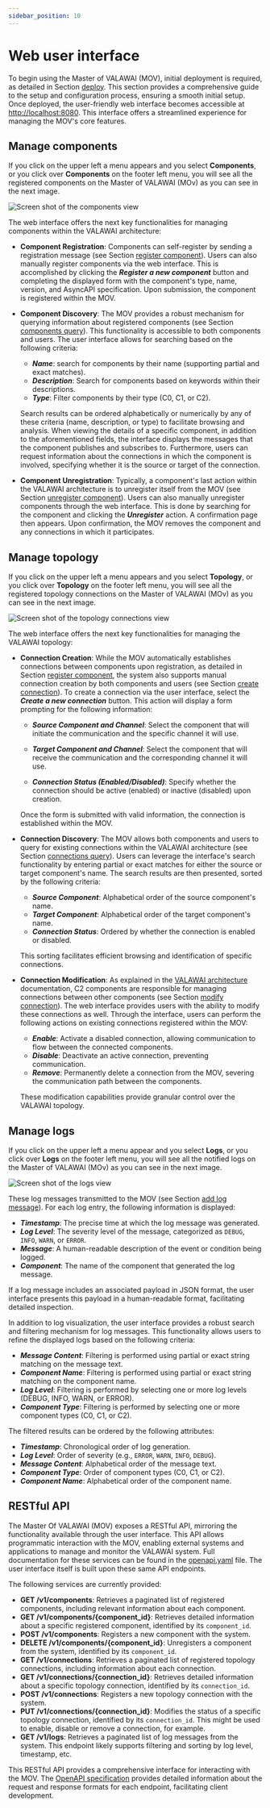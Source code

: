 ```yaml
---
sidebar_position: 10
---
```


# Web user interface

To begin using the Master of VALAWAI (MOV), initial deployment is required, as detailed 
in Section [deploy](/docs/architecture/implementations/mov/deploy). This section provides
a comprehensive guide to the setup and configuration process, ensuring a smooth initial
setup. Once deployed,
the user-friendly web interface becomes accessible at [http://localhost:8080](http://localhost:8080).
This interface offers a streamlined experience for managing the MOV's core features.

## Manage components

If you click on the upper left a menu appears and you select **Components**, or you click
over **Components** on the footer left menu, you will see all the registered components
on the Master of VALAWAI (MOv) as you can see in the next image.

![Screen shot of the components view](/img/tutorials/mov/components.png)

The web interface offers the next key functionalities for managing components within
the VALAWAI architecture:

 - **Component Registration**: Components can self-register by sending
    a registration message (see Section [register component](/docs/architecture/implementations/mov/register_component)).
    Users can also manually register components via the web interface. This
    is accomplished by clicking the ___Register a new component___ button and completing
    the displayed form with the component's type, name, version, and AsyncAPI
    specification. Upon submission, the component is registered within the MOV.

 - **Component Discovery**: The MOV provides a robust mechanism for
    querying information about registered components (see Section
    [components query](/docs/architecture/implementations/mov/component_query)). 
    This functionality is accessible to both components and users. The user interface
    allows for searching based on the following criteria:

     - ___Name___: search for components by their name (supporting
        partial and exact matches).
     - ___Description___: Search for components based on keywords
        within their descriptions.
     - ___Type___: Filter components by their type (C0, C1, or C2).


    Search results can be ordered alphabetically or numerically by any of these
    criteria (name, description, or type) to facilitate browsing and analysis.
    When viewing the details of a specific component, in addition to 
    the aforementioned fields, the interface displays the messages that the component
    publishes and subscribes to. Furthermore, users can request information about
    the connections in which the component is involved, specifying whether
    it is the source or target of the connection.

 - **Component Unregistration**: Typically, a component's last action
    within the VALAWAI architecture is to unregister itself from the MOV (see Section
    [unregister component](/docs/architecture/implementations/mov/unregister_component)). 
    Users can also manually unregister components through the web interface. 
    This is done by searching for the component and
    clicking the ___Unregister___ action. A confirmation page then appears.
    Upon confirmation, the MOV removes the component and any connections in which
    it participates.


## Manage topology

If you click on the upper left a menu appears and you select **Topology**, or you click
over **Topology** on the footer left menu, you will see all the registered topology
connections on the Master of VALAWAI (MOv) as you can see in the next image. 

![Screen shot of the topology connections view](/img/tutorials/mov/topology_connections.png)

The web interface offers the next key functionalities for managing the VALAWAI topology:

 - **Connection Creation**: While the MOV automatically establishes
    connections between components upon registration, as detailed in Section 
    [register component](/docs/architecture/implementations/mov/register_component), 
    the system also supports manual connection creation by both components and users 
    (see Section [create connection](/docs/architecture/implementations/mov/create_connection)).
    To create a connection via the user interface, select the ___Create a new 
    connection___ button. This action will display a form prompting for the following
    information:

     - ___Source Component and Channel___: Select the component that will
        initiate the communication and the specific channel it will use.

     - ___Target Component and Channel___: Select the component that will 
        receive the communication and the corresponding channel it will use.

     - ___Connection Status (Enabled/Disabled)___: Specify whether 
        the connection should be active (enabled) or inactive (disabled) upon creation.
        
    Once the form is submitted with valid information, the connection is established 
    within the MOV.

 - **Connection Discovery**: The MOV allows both components and users
    to query for existing connections within the VALAWAI architecture (see Section 
    [connections query](/docs/architecture/implementations/mov/connection_query)). 
    Users can leverage the interface's search functionality by entering partial or 
    exact matches for either the source or target component's name. The search results 
    are then presented, sorted by the following criteria:

     - ___Source Component___: Alphabetical order of the source
        component's name.
     - ___Target Component___: Alphabetical order of the target
        component's name.
     - ___Connection Status___: Ordered by whether the connection is
        enabled or disabled.

    This sorting facilitates efficient browsing and identification of specific 
    connections.

 - **Connection Modification**: As explained in the [VALAWAI architecture](/docs/architecture/value_awareness_architecture) 
    documentation, C2 components are responsible for managing connections
    between other components (see Section [modify connection](/docs/architecture/implementations/mov/modify_connection)). The web
    interface provides users with the ability to modify these connections as well. 
    Through the interface, users can perform the following actions on existing 
    connections registered within the MOV:

     - ___Enable___: Activate a disabled connection, allowing communication
        to flow between the connected components.
     - ___Disable___: Deactivate an active connection, preventing
        communication.
     - ___Remove___: Permanently delete a connection from the MOV, 
        severing the communication path between the components.

    These modification capabilities provide granular control over
    the VALAWAI topology.


## Manage logs

If you click on the upper left a menu appear and you select **Logs**, or you click
over **Logs** on the footer left menu, you will see all the notified logs on
the Master of VALAWAI (MOv) as you can see in the next image.

![Screen shot of the logs view](/img/tutorials/mov/logs.png)

These log messages transmitted to the MOV (see Section [add log message](/docs/architecture/implementations/mov/add_log)). For each log entry, the following information is displayed:

 - ___Timestamp___: The precise time at which the log message was generated.
 - ___Log Level___: The severity level of the message, categorized as
    `DEBUG`, `INFO`, `WARN`, or `ERROR`.
 - ___Message___: A human-readable description of the event or condition
    being logged.
 - ___Component___: The name of the component that generated the log message.

If a log message includes an associated payload in JSON format, the user interface 
presents this payload in a human-readable format, facilitating detailed inspection.

In addition to log visualization, the user interface provides a robust search and 
filtering mechanism for log messages. This functionality allows users to refine
the displayed logs based on the following criteria:

 - ___Message Content___: Filtering is performed using partial or
    exact string matching on the message text.
 - ___Component Name___: Filtering is performed using partial or exact
    string matching on the component name.
 - ___Log Level___:  Filtering is performed by selecting one or more
    log levels (DEBUG, INFO, WARN, or ERROR).
 - ___Component Type___: Filtering is performed by selecting one or more 
    component types (C0, C1, or C2).

The filtered results can be ordered by the following attributes:

 - ___Timestamp___: Chronological order of log generation.
 - ___Log Level___: Order of severity (e.g., `ERROR`, `WARN`, `INFO`, `DEBUG`).
 - ___Message Content___: Alphabetical order of the message text.
 - ___Component Type___: Order of component types (C0, C1, or C2).
 - ___Component Name___: Alphabetical order of the component name.


## RESTful API

The Master Of VALAWAI (MOV) exposes a RESTful API, mirroring the functionality 
available through the user interface. This API allows programmatic interaction 
with the MOV, enabling external systems and applications to manage and monitor 
the VALAWAI system.  Full documentation for these services can be found in 
the [openapi.yaml](https://editor.swagger.io/?url=https://raw.githubusercontent.com/VALAWAI/MOV/main/openapi.yaml)
file. The user interface itself is built upon these same API endpoints.

The following services are currently provided:

 - **GET /v1/components**: Retrieves a paginated list of registered components, 
 including relevant information about each component.
 - **GET /v1/components/\{component_id\}**: Retrieves detailed information about 
 a specific registered component, identified by its `component_id`.
 - **POST /v1/components**: Registers a new component with the system. 
 - **DELETE /v1/components/\{component_id\}**: Unregisters a component from the system, 
 identified by its `component_id`.
 - **GET /v1/connections**: Retrieves a paginated list of registered topology 
 connections, including information about each connection.
 - **GET /v1/connections/\{connection_id\}**: Retrieves detailed information about 
 a specific topology connection, identified by its `connection_id`.
 - **POST /v1/connections**: Registers a new topology connection with the system. 
 - **PUT /v1/connections/\{connection_id\}**: Modifies the status of a specific topology
 connection, identified by its `connection_id`. This might be used to enable, 
 disable or remove a connection, for example.
 - **GET /v1/logs**: Retrieves a paginated list of log messages from the system. 
 This endpoint likely supports filtering and sorting by log level, timestamp, etc.
 
This RESTful API provides a comprehensive interface for interacting with the MOV. 
The [OpenAPI specification](https://editor.swagger.io/?url=https://raw.githubusercontent.com/VALAWAI/MOV/main/openapi.yaml) 
provides detailed information about the request and response formats for each 
endpoint, facilitating client development.

